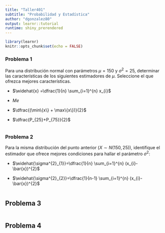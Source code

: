 ```yaml
---
title: "Taller401"
subtitle: "Probabilidad y Estadística"
author: "dgonzalez80"
output: learnr::tutorial
runtime: shiny_prerendered
---
```


```r
library(learnr)
knitr::opts_chunk$set(echo = FALSE)
```



### Problema 1

Para una distribución normal con parámetros $\mu=150$ y $\sigma^{2}=25$, determinar las  características de los siguientes estimadores de $\mu$. Seleccione el que ofrezca mejores características.

+ $\widehat{x} =\dfrac{1}{n} \sum_{i=1}^{n} x_{i}$

+ $Me$

+ $\dfrac{(\min\{x\} + \max\{x\})}{2}$

+ $\dfrac{P_{25}+P_{75}}{2}$

```r
```


### Problema 2

Para la misma distribución del punto anterior ($X \sim N(150, 25)$), identifique el estimador que ofrece mejores condiciones para hallar el parámetro $\sigma^{2}$:


+ $\widehat{\sigma^{2}_{1}}=\dfrac{1}{n} \sum_{i=1}^{n} (x_{i}-\bar{x})^{2}$

+ $\widehat{\sigma^{2}_{2}}=\dfrac{1}{n-1} \sum_{i=1}^{n} (x_{i}-\bar{x})^{2}$


```r

```



## Problema 3

```r

```


## Problema 4

```r

```